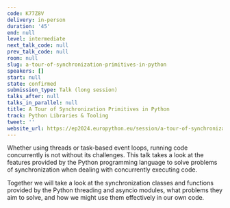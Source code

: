 ```yaml
---
code: K77Z8V
delivery: in-person
duration: '45'
end: null
level: intermediate
next_talk_code: null
prev_talk_code: null
room: null
slug: a-tour-of-synchronization-primitives-in-python
speakers: []
start: null
state: confirmed
submission_type: Talk (long session)
talks_after: null
talks_in_parallel: null
title: A Tour of Synchronization Primitives in Python
track: Python Libraries & Tooling
tweet: ''
website_url: https://ep2024.europython.eu/session/a-tour-of-synchronization-primitives-in-python
---
```


Whether using threads or task-based event loops, running code concurrently is not without its challenges. This talk takes a look at the features provided by the Python programming language to solve problems of synchronization when dealing with concurrently executing code.

Together we will take a look at the synchronization classes and functions provided by the Python threading and asyncio modules, what problems they aim to solve, and how we might use them effectively in our own code.
